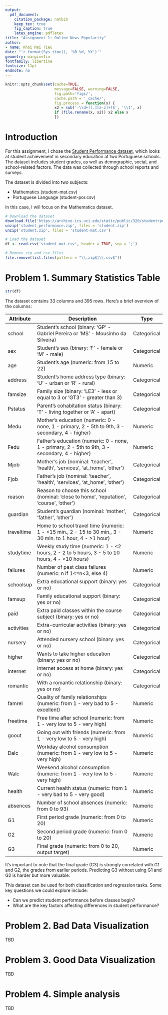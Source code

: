 ```yaml
---
output: 
  pdf_document:
    citation_package: natbib
    keep_tex: true
    fig_caption: true
    latex_engine: pdflatex
title: "Assignment 1: Online News Popularity"
author:
- name: Khoi Mai Tieu
date: "`r format(Sys.time(), '%B %d, %Y')`"
geometry: margin=1in
fontfamily: libertine
fontsize: 11pt
endnote: no
---
```


```r
knitr::opts_chunk$set(cache=TRUE,
                      message=FALSE, warning=FALSE,
                      fig.path='figs/',
                      cache.path = '_cache/',
                      fig.process = function(x) {
                      x2 = sub('-\\d+([.][a-z]+)$', '\\1', x)
                      if (file.rename(x, x2)) x2 else x
                      })
```


# Introduction

For this assignment, I chose the [Student Performance dataset](https://archive.ics.uci.edu/dataset/320/student+performance), which looks at student achievement in secondary education at two Portuguese schools. The dataset includes student grades, as well as demographic, social, and school-related factors. The data was collected through school reports and surveys.

The dataset is divided into two subjects:

- Mathematics (student-mat.csv)
- Portuguese Language (student-por.csv)

In this case, I will focus on the Mathematics dataset.

```r
# Download the dataset
download.file('https://archive.ics.uci.edu/static/public/320/student+performance.zip','student_performance.zip')
unzip('student_performance.zip', files = 'student.zip')
unzip('student.zip', files = 'student-mat.csv')

# Load the dataset
df <- read.csv('student-mat.csv', header = TRUE, sep = ';')

# Remove zip and csv files
file.remove(list.files(pattern = "\\.zip$|\\.csv$"))
```

# Problem 1. Summary Statistics Table
```r
str(df)
```

The dataset contains 33 columns and 395 rows. Here's a brief overview of the columns:

| Attribute   | Description                                                                                   | Type      |
|-------------|-----------------------------------------------------------------------------------------------|-----------|
| school      | Student's school (binary: 'GP' - Gabriel Pereira or 'MS' - Mousinho da Silveira)           | Categorical |
| sex         | Student's sex (binary: 'F' - female or 'M' - male)                                          | Categorical |
| age         | Student's age (numeric: from 15 to 22)                                                      | Numeric   |
| address     | Student's home address type (binary: 'U' - urban or 'R' - rural)                           | Categorical |
| famsize     | Family size (binary: 'LE3' - less or equal to 3 or 'GT3' - greater than 3)                 | Categorical |
| Pstatus     | Parent's cohabitation status (binary: 'T' - living together or 'A' - apart)                 | Categorical |
| Medu        | Mother's education (numeric: 0 - none, 1 - primary, 2 - 5th to 9th, 3 - secondary, 4 - higher) | Numeric   |
| Fedu        | Father's education (numeric: 0 - none, 1 - primary, 2 - 5th to 9th, 3 - secondary, 4 - higher) | Numeric   |
| Mjob        | Mother's job (nominal: 'teacher', 'health', 'services', 'at_home', 'other')                 | Categorical |
| Fjob        | Father's job (nominal: 'teacher', 'health', 'services', 'at_home', 'other')                 | Categorical |
| reason      | Reason to choose this school (nominal: 'close to home', 'reputation', 'course', 'other')    | Categorical |
| guardian    | Student's guardian (nominal: 'mother', 'father', 'other')                                   | Categorical |
| traveltime  | Home to school travel time (numeric: 1 - <15 min., 2 - 15 to 30 min., 3 - 30 min. to 1 hour, 4 - >1 hour) | Numeric   |
| studytime   | Weekly study time (numeric: 1 - <2 hours, 2 - 2 to 5 hours, 3 - 5 to 10 hours, 4 - >10 hours) | Numeric   |
| failures    | Number of past class failures (numeric: n if 1<=n<3, else 4)                                | Numeric   |
| schoolsup   | Extra educational support (binary: yes or no)                                               | Categorical |
| famsup      | Family educational support (binary: yes or no)                                              | Categorical |
| paid        | Extra paid classes within the course subject (binary: yes or no)                             | Categorical |
| activities  | Extra-curricular activities (binary: yes or no)                                             | Categorical |
| nursery     | Attended nursery school (binary: yes or no)                                                 | Categorical |
| higher      | Wants to take higher education (binary: yes or no)                                          | Categorical |
| internet    | Internet access at home (binary: yes or no)                                                | Categorical |
| romantic    | With a romantic relationship (binary: yes or no)                                            | Categorical |
| famrel      | Quality of family relationships (numeric: from 1 - very bad to 5 - excellent)               | Numeric   |
| freetime    | Free time after school (numeric: from 1 - very low to 5 - very high)                       | Numeric   |
| goout       | Going out with friends (numeric: from 1 - very low to 5 - very high)                       | Numeric   |
| Dalc        | Workday alcohol consumption (numeric: from 1 - very low to 5 - very high)                   | Numeric   |
| Walc        | Weekend alcohol consumption (numeric: from 1 - very low to 5 - very high)                   | Numeric   |
| health      | Current health status (numeric: from 1 - very bad to 5 - very good)                        | Numeric   |
| absences    | Number of school absences (numeric: from 0 to 93)                                           | Numeric   |
| G1          | First period grade (numeric: from 0 to 20)                                                  | Numeric   |
| G2          | Second period grade (numeric: from 0 to 20)                                                 | Numeric   |
| G3          | Final grade (numeric: from 0 to 20, output target)                                         | Numeric   |

It’s important to note that the final grade (G3) is strongly correlated with G1 and G2, the grades from earlier periods. Predicting G3 without using G1 and G2 is harder but more valuable.

This dataset can be used for both classification and regression tasks. Some key questions we could explore include:

- Can we predict student performance before classes begin?
- What are the key factors affecting differences in student performance?

# Problem 2. Bad Data Visualization

TBD

# Problem 3. Good Data Visualization

TBD

# Problem 4. Simple analysis

TBD